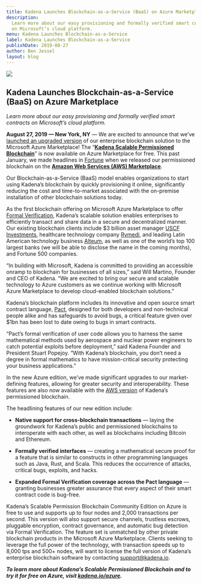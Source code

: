 ```yaml
---
title: Kadena Launches Blockchain-as-a-Service (BaaS) on Azure Marketplace
description:
  Learn more about our easy provisioning and formally verified smart contracts
  on Microsoft’s cloud platform.
menu: Kadena Launches Blockchain-as-a-Service
label: Kadena Launches Blockchain-as-a-Service
publishDate: 2019-08-27
author: Ben Jessel
layout: blog
---
```


![](/assets/blog/0_QgOv9OHFdAY2-9Mk.png)

## Kadena Launches Blockchain-as-a-Service (BaaS) on Azure Marketplace

_Learn more about our easy provisioning and formally verified smart contracts on
Microsoft’s cloud platform._

**August 27, 2019 — New York, NY** — We are excited to announce that we’ve
[launched an upgraded version](https://techcrunch.com/2019/08/27/kadena-brings-free-private-blockchain-service-to-azure-marketplace/)
of our enterprise blockchain solution to the Microsoft Azure Marketplace! The
“**[Kadena Scalable Permissioned Blockchain](http://bit.ly/KadenaAzure)**” is
now available on Azure Marketplace for free. This past January, we made
headlines in [Fortune](https://fortune.com/2019/01/23/blockchain-aws-kadena/)
when we released our permissioned blockchain on the
**[Amazon Web Services (AWS) Marketplace](http://kadena.io/aws)**.

Our Blockchain-as-a-Service (BaaS) model enables organizations to start using
Kadena’s blockchain by quickly provisioning it online, significantly reducing
the cost and time-to-market associated with the on-premise installation of other
blockchain solutions today.

As the first blockchain offering on Microsoft Azure Marketplace to offer
[Formal Verification](../2018/pact-formal-verification-for-blockchain-smart-contracts-done-right-2018-05-11),
Kadena’s scalable solution enables enterprises to efficiently transact and share
data in a secure and decentralized manner. Our existing blockchain clients
include $3 billion asset manager
[USCF Investments](https://coindesk.com/enterprise-blockchain-kadena-announces-mainnet-launch-this-october),
healthcare technology company [Rymedi](https://www.rymeditech.com/), and leading
Latin American technology business [Alteum](https://alteum.io), as well as one
of the world’s top 100 largest banks (we will be able to disclose the name in
the coming months), and Fortune 500 companies.

“In building with Microsoft, Kadena is committed to providing an accessible
onramp to blockchain for businesses of all sizes,” said Will Martino, Founder
and CEO of Kadena. “We are excited to bring our secure and scalable technology
to Azure customers as we continue working with Microsoft Azure Marketplace to
develop cloud-enabled blockchain solutions.”

Kadena’s blockchain platform includes its innovative and open source smart
contract language, [Pact](http://pact.kadena.io), designed for both developers
and non-technical people alike and has safeguards to avoid bugs, a critical
feature given over $1bn has been lost to date owing to bugs in smart contracts.

“Pact’s formal verification of user code allows you to harness the same
mathematical methods used by aerospace and nuclear power engineers to catch
potential exploits before deployment,” said Kadena Founder and President Stuart
Popejoy. “With Kadena’s blockchain, you don’t need a degree in formal
mathematics to have mission-critical security protecting your business
applications.”

In the new Azure edition, we’ve made significant upgrades to our market-defining
features, allowing for greater security and interoperability. These features are
also now available with the [AWS version](http://kadena.io/aws) of Kadena’s
permissioned blockchain.

The headlining features of our new edition include:

- **Native support for cross-blockchain transactions** — laying the groundwork
  for Kadena’s public and permissioned blockchains to interoperate with each
  other, as well as blockchains including Bitcoin and Ethereum.

- **Formally verified interfaces** — creating a mathematical secure proof for a
  feature that is similar to constructs in other programming languages such as
  Java, Rust, and Scala. This reduces the occurrence of attacks, critical bugs,
  exploits, and hacks.

- **Expanded Formal Verification coverage across the Pact language** — granting
  businesses greater assurance that every aspect of their smart contract code is
  bug-free.

Kadena’s Scalable Permission Blockchain Community Edition on Azure is free to
use and supports up to four nodes and 2,000 transactions per second. This
version will also support secure channels, trustless escrows, pluggable
encryption, contract governance, and automatic bug detection via Formal
Verification. The feature set is unmatched by other private blockchain products
in the Microsoft Azure Marketplace. Clients seeking to leverage the full power
of the technology, with transaction speeds up to 8,000 tps and 500+ nodes, will
want to license the full version of Kadena’s enterprise blockchain software by
contacting [support@kadena.io](mailto:support@kadena.io).

**_To learn more about Kadena’s Scalable Permissioned Blockchain and to try it
for free on Azure, visit [kadena.io/azure](http://kadena.io/azure)._**
